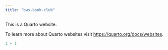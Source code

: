 ```yaml
---
title: "bws-book-club"
---
```


This is a Quarto website.

To learn more about Quarto websites visit <https://quarto.org/docs/websites>.

```r
1 + 1
```

